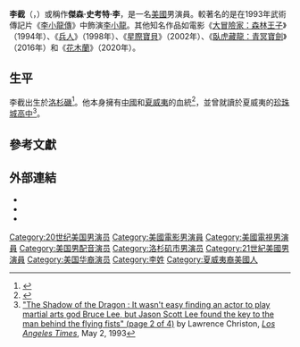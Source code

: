 {{noteTA
|G1=Show
|G2=Movie
|G3=TV
}}
{{Infobox entertainer
| type = 男演員
| name = 李截
| foreignname = 
| english_name = Jason Scott Lee
| image = Jason Scott Lee.jpg
| caption = 李截於2003年
| birthname = 
| birth_date = {{Birth date and age|1966|11|19|mf=y}}
| birth_place = 美國[[加利福尼亞州|加利福尼亞州]][[洛杉磯|洛杉磯]]
| nationality = 美國
| occupation = 演員
| years_active = 1987年至今
| spouse = Diana Chan（2008年至今）
| parents = 
| website = 
}}
'''李截'''（{{lang-en|Jason Scott Lee}}，{{bd|1966年|11月19日||}}）或稱作'''傑森·史考特·李'''，是一名[[美國|美國]]男演員。較著名的是在1993年武術傳記片《[[李小龍傳_(1993年美國電影)|李小龍傳]]》中飾演[[李小龍|李小龍]]。其他知名作品如電影《[[大冒險家：森林王子|大冒險家：森林王子]]》（1994年）、《[[兵人|兵人]]》（1998年）、《[[星際寶貝|星際寶貝]]》（2002年）、《[[臥虎藏龍：青冥寶劍|臥虎藏龍：青冥寶劍]]》（2016年）和《[[花木兰_(2020年电影)|花木蘭]]》（2020年）。

==生平==
李截出生於[[洛杉磯|洛杉磯]]<ref>{{cite web|url=http://www.filmreference.com/film/3/Jason-Scott-Lee.html|title=Jason Scott Lee Biography (1966-)|author=|date=|work=filmreference.com|accessdate=2015-12-07|archive-date=2020-02-27|archive-url=https://web.archive.org/web/20200227234024/http://www.filmreference.com/film/3/Jason-Scott-Lee.html|dead-url=no}}</ref>。他本身擁有[[中國|中國]]和[[夏威夷|夏威夷]]的血統<ref>{{Cite web|url=http://dvd.ign.com/articles/646/646153p1.html|title=Jason Scott Lee Interview|author=Todd Gilchrist|publisher=IGN|access-date=2016-12-25|archive-url=https://web.archive.org/web/20120224120145/http://dvd.ign.com/articles/646/646153p1.html|archive-date=2012-02-24|dead-url=yes}}</ref>，並曾就讀於夏威夷的[[珍珠城高中_(夏威夷)|珍珠城高中]]<ref>[http://articles.latimes.com/1993-05-02/entertainment/ca-29917_1_bruce-lee/2 "The Shadow of the Dragon : It wasn't easy finding an actor to play martial arts god Bruce Lee, but Jason Scott Lee found the key to the man behind the flying fists" (page 2 of 4)] {{Wayback|url=http://articles.latimes.com/1993-05-02/entertainment/ca-29917_1_bruce-lee/2 |date=20160405014819 }} by Lawrence Christon, ''[[Los_Angeles_Times|Los Angeles Times]]'', May 2, 1993</ref>。

==參考文獻==
{{reflist|30em}}

==外部連結==
*{{IMDb name|1462}}
*{{instagram|jasonscottlee}}
*{{Twitter|jasonscottlee}}

{{Authority control}}
{{DEFAULTSORT:Lee, Jason Scott}}
[[Category:20世纪美国男演员|Category:20世纪美国男演员]]
[[Category:美國電影男演員|Category:美國電影男演員]]
[[Category:美國電視男演員|Category:美國電視男演員]]
[[Category:美国男配音演员|Category:美国男配音演员]]
[[Category:洛杉矶市男演员|Category:洛杉矶市男演员]]
[[Category:21世紀美國男演員|Category:21世紀美國男演員]]
[[Category:美国华裔演员|Category:美国华裔演员]]
[[Category:李姓|Category:李姓]]
[[Category:夏威夷裔美國人|Category:夏威夷裔美國人]]